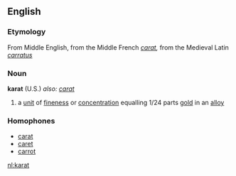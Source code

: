 == English ==
=== Etymology ===
From Middle English, from the Middle French ''[[carat]],'' from the Medieval Latin ''[[carratus]]''

=== Noun ===
'''karat''' (U.S.) ''also: [[carat]]''
# a [[unit]] of [[fineness]] or [[concentration]] equalling 1/24 parts [[gold]] in an [[alloy]]

=== Homophones ===
*[[carat]]
*[[caret]]
*[[carrot]]

[[nl:karat]]
